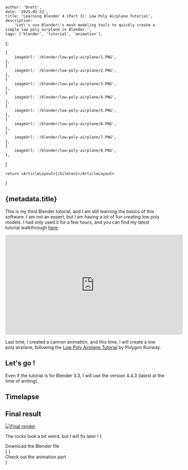 
    author: 'Brett',
    date: '2025-05-23',
    title: 'Learning Blender 4 (Part 3): Low Poly Airplane Tutorial',
    description:
        'Let\'s use Blender\'s mesh modeling tools to quickly create a simple low poly airplane in Blender.',
    tags: ['blender', 'tutorial', 'animation'],
};

    {
        imageUrl: '/blender/low-poly-airplane/1.PNG',
    },
    {
        imageUrl: '/blender/low-poly-airplane/2.PNG',
    },
    {
        imageUrl: '/blender/low-poly-airplane/3.PNG',
    },
    {
        imageUrl: '/blender/low-poly-airplane/4.PNG',
    },
    {
        imageUrl: '/blender/low-poly-airplane/5.PNG',
    },
    {
        imageUrl: '/blender/low-poly-airplane/6.PNG',
    },
    {
        imageUrl: '/blender/low-poly-airplane/7.PNG',
    },
    {
        imageUrl: '/blender/low-poly-airplane/8.PNG',
    },
]

    return <ArticleLayout>{children}</ArticleLayout>

}

## {metadata.title}

This is my third Blender tutorial, and I am still learning the basics of this software. I am not an expert, but I am having a lot of fun creating low poly models.
I had only used it for a few hours, and you can find my latest tutorial walkthrough [here](/articles/blender-cannon-animation-tutorial). 

<iframe 
    width="560"
    height="315"
    src="https://www.youtube.com/embed/FkaVtOkLJoI?si=KroVMAXQtFmAtRzo"
    title="YouTube video player"
    frameBorder="0"
    allow="accelerometer; autoplay; clipboard-write; encrypted-media; gyroscope; picture-in-picture; web-share"
    referrerPolicy="strict-origin-when-cross-origin"
    allowFullScreen
    className="place-self-center"
    >
</iframe>

Last time, I created a cannon animation, and this time, I will create a low poly airplane, following the [Low Poly Airplane Tutorial](https://www.youtube.com/watch?v=FkaVtOkLJoI&ab_channel=PolygonRunway) by Polygon Runway.

## Let's go !

Even if the tutorial is for Blender 3.3, I will use the version 4.4.3 (latest at the time of writing). 

## Timelapse

<ImageList images={images} />

## Final result

[![Final render](/blender/low-poly-airplane/final.png)](/blender/low-poly-airplane/final.png)

The rocks look a bit weird, but I will fix later !
{
<div className="flex justify-center mt-0 mb-0">
    <Link href="/blender/low-poly-airplane/airplaneLow.blend">Download the Blender file</Link>
</div>
}
{
  <div className="flex justify-center mt-0 mb-0">
    <Link href="/articles/blender-airplane-loop-animation">Check out the animation part</Link>
  </div>
}